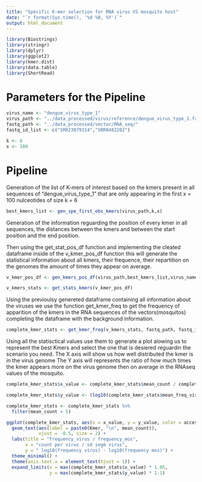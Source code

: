 ```yaml
---
title: "Spécific K-mer selection for RNA virus VS mosquito host"
date: "`r format(Sys.time(), '%d %B, %Y')`"
output: html_document
---
```


```r
library(Biostrings)
library(stringr)
library(dplyr)
library(ggplot2)
library(kmer.dist)
library(data.table)
library(ShortRead)
```

# Parameters for the Pipeline

```r
virus_name <- "dengue_virus_type_1"
virus_path <- "../data_processed/virus/reference/dengue_virus_type_1.fasta"
fastq_path <- "../data_processed/vector/RNA_seq/"
fastq_id_list <- c("SRR23079314","SRR8482202")

k <- 6
x <- 100
```

# Pipeline

Generation of the list of K-mers of interest based on the kmers present in all sequences of "dengue_virus_type_1" that are only appearing in the first x = 100 nulceotides of size k = 6

```r
best_kmers_list <- gen_spe_first_obs_kmers(virus_path,k,x)
```

Generation of the information reguarding the position of every kmer in all sequences, the distances between the kmers and between the start position and the end position.

Then using the get_stat_pos_df function and implementing the cleated dataframe inside of the v_kmer_pos_df function this will generate the statistical information about all kmers, their frequence, their repartition on the genomes the amount of times they appear on average.

```r
v_kmer_pos_df <- gen_kmers_pos_df(virus_path,best_kmers_list,virus_name)

v_kmers_stats <- get_stats_kmers(v_kmer_pos_df)
```

Using the previoulsy genereted dataframe containing all information about the viruses we use the function get_kmer_freq to get the frequency of apparition of the kmers in the RNA sequences of the vectors(mosquitos) completing the dataframe with the background information.

```r
complete_kmer_stats <- get_kmer_freq(v_kmers_stats, fastq_path, fastq_id_list)
```

Using all the statisctical values use them to generate a plot alowing us to represent the best Kmers and select the one that is desiered reguardin the scenario you need. The X axis will show us how well distributed the kmer is in the virus genome The Y axis will represents the ratio of how much times the kmer appears more on the virus genome then on average in the RNAseq values of the mosquito.

```r
complete_kmer_stats$x_value <- complete_kmer_stats$mean_count / complete_kmer_stats$mean_sd_virus

complete_kmer_stats$y_value <- (log10(complete_kmer_stats$mean_freq_virus) - log10(complete_kmer_stats$freq_m))

complete_kmer_stats <- complete_kmer_stats %>%
  filter(mean_count > 5)

ggplot(complete_kmer_stats, aes(x = x_value, y = y_value, color = accession_id)) +
  geom_text(aes(label = paste0(Kmer, "\n", mean_count)), 
            vjust = -0.5, size = 2) +
  labs(title = "frequency_virus / frequency_mos",
       x = "count per virus / sd segm virus",
       y = " log10(frequency virus) - log10(frequency mos)") +
  theme_minimal() +
  theme(axis.text.x = element_text(hjust = 1)) +
  expand_limits(x = max(complete_kmer_stats$x_value) * 1.05, 
                y = max(complete_kmer_stats$y_value) * 1.1)
```